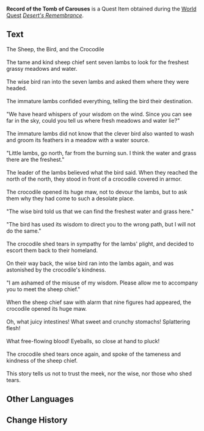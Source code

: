 {{Item Infobox
|id           = 101990
|image        = Item Record.png
|type         = Quest Items
|description  = A stone slate that you found in the Tomb of Carouses. This seems to be a record left by a lost civilization.
|source1      = [[Desert's Remembrance]]
}}
'''Record of the Tomb of Carouses''' is a Quest Item obtained during the [[World Quest]] ''[[Desert's Remembrance]]''.

==Text==
The Sheep, the Bird, and the Crocodile<br /><br />
The tame and kind sheep chief sent seven lambs to look for the freshest grassy meadows and water.<br /><br />
The wise bird ran into the seven lambs and asked them where they were headed.<br /><br />
The immature lambs confided everything, telling the bird their destination.<br /><br />
"We have heard whispers of your wisdom on the wind. Since you can see far in the sky, could you tell us where fresh meadows and water lie?"<br /><br />
The immature lambs did not know that the clever bird also wanted to wash and groom its feathers in a meadow with a water source.<br /><br />
"Little lambs, go north, far from the burning sun. I think the water and grass there are the freshest."<br /><br />
The leader of the lambs believed what the bird said. When they reached the north of the north, they stood in front of a crocodile covered in armor.<br /><br />
The crocodile opened its huge maw, not to devour the lambs, but to ask them why they had come to such a desolate place.<br /><br />
"The wise bird told us that we can find the freshest water and grass here."<br /><br />
"The bird has used its wisdom to direct you to the wrong path, but I will not do the same."<br /><br />
The crocodile shed tears in sympathy for the lambs' plight, and decided to escort them back to their homeland.<br /><br />
On their way back, the wise bird ran into the lambs again, and was astonished by the crocodile's kindness.<br /><br />
"I am ashamed of the misuse of my wisdom. Please allow me to accompany you to meet the sheep chief."<br /><br />
When the sheep chief saw with alarm that nine figures had appeared, the crocodile opened its huge maw.<br /><br />
Oh, what juicy intestines! What sweet and crunchy stomachs! Splattering flesh!<br /><br />
What free-flowing blood! Eyeballs, so close at hand to pluck!<br /><br />
The crocodile shed tears once again, and spoke of the tameness and kindness of the sheep chief.<br /><br />
This story tells us not to trust the meek, nor the wise, nor those who shed tears.

==Other Languages==
{{Other Languages
|default_hidden = 1
|en      = Record of the Tomb of Carouses
|zhs     = 饱饮之陵的记录
|zhs_rm  = Bǎoyǐn zhī Líng de Jìlù
|zht     = 飽飲之陵的紀錄
|zht_rm  = Bǎoyǐn zhī Líng de Jìlù
|ja      = 飽飲の霊廟の記録
|ja_rm   = Houin no Reibyou no Kiroku{{Assumed}}
|ko      = 포식의 릉 기록
|ko_rm   = Posik-ui Reung Girok
|es      = Registro de la Tumba del Festín
|fr      = Registre de la Tombe des ribotes
|ru      = Записи кургана Пиршеств
|th      = บันทึกของสุสานเริงสำราญ
|th_rm   = 
|vi      = Ghi Chép Của Lăng No Say
|de      = Aufzeichnung vom Mausoleum des Trunks
|id      = Catatan Tomb of Carouses
|pt      = Registro da Tumba do Festim
|tr      = Alem Mezarı Kaydı
|it      = Testimonianza sulla Tomba delle Baldorie
}}

==Change History==
{{Change History|3.1}}